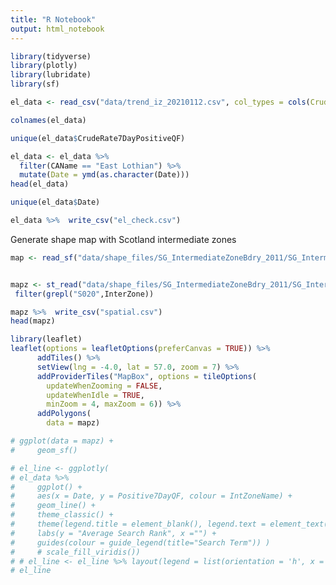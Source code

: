 ```yaml
---
title: "R Notebook"
output: html_notebook
---
```


```r
library(tidyverse)
library(plotly)
library(lubridate)
library(sf)
```

```r
el_data <- read_csv("data/trend_iz_20210112.csv", col_types = cols(CrudeRate7DayPositive = col_character(), Positive7Day = col_integer()))
```

```r
colnames(el_data)
```

```r
unique(el_data$CrudeRate7DayPositiveQF)
```

```r
el_data <- el_data %>% 
  filter(CAName == "East Lothian") %>% 
  mutate(Date = ymd(as.character(Date)))
head(el_data)

unique(el_data$Date)
```
```r
el_data %>%  write_csv("el_check.csv")
```

Generate shape map with Scotland intermediate zones 
```r
map <- read_sf("data/shape_files/SG_IntermediateZoneBdry_2011/SG_IntermediateZone_Bdry_2011.shp")


mapz <- st_read("data/shape_files/SG_IntermediateZoneBdry_2011/SG_IntermediateZone_Bdry_2011.shp") %>% 
 filter(grepl("S020",InterZone))

mapz %>%  write_csv("spatial.csv")
head(mapz)
```

```r
library(leaflet)
leaflet(options = leafletOptions(preferCanvas = TRUE)) %>%
      addTiles() %>%
      setView(lng = -4.0, lat = 57.0, zoom = 7) %>%
      addProviderTiles("MapBox", options = tileOptions(
        updateWhenZooming = FALSE, 
        updateWhenIdle = TRUE,
        minZoom = 4, maxZoom = 6)) %>%
      addPolygons(
        data = mapz)

# ggplot(data = mapz) +
#     geom_sf()
```

```r
# el_line <- ggplotly(
# el_data %>%
#     ggplot() +
#     aes(x = Date, y = Positive7DayQF, colour = IntZoneName) +
#     geom_line() +
#     theme_classic() +
#     theme(legend.title = element_blank(), legend.text = element_text(size = 7)) +
#     labs(y = "Average Search Rank", x ="") +
#     guides(colour = guide_legend(title="Search Term")) )
#     # scale_fill_viridis())
# # el_line <- el_line %>% layout(legend = list(orientation = 'h', x = 0.05, y = -0.1))
# el_line

```

